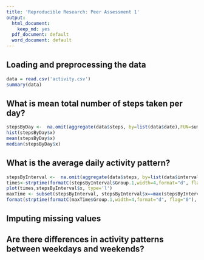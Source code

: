 ```yaml
---
title: 'Reproducible Research: Peer Assessment 1'
output:
  html_document:
    keep_md: yes
  pdf_document: default
  word_document: default
---
```



## Loading and preprocessing the data
``` r
data = read.csv('activity.csv')
summary(data)
```

## What is mean total number of steps taken per day?
``` r
stepsByDay <-  na.omit(aggregate(data$steps, by=list(data$date),FUN=sum,na.rm=TRUE))
hist(stepsByDay$x)
mean(stepsByDay$x)
median(stepsByDay$x)
```


## What is the average daily activity pattern?
``` r
stepsByInterval <-  na.omit(aggregate(data$steps, by=list(data$interval),FUN=sum,na.rm=TRUE))
times<-strptime(formatC(stepsByInterval$Group.1,width=4,format="d", flag="0"),'%H%M')
plot(times,stepsByInterval$x, type='l')
maxTime <- subset(stepsByInterval, stepsByInterval$x==max(stepsByInterval$x))
format(strptime(formatC(maxTime$Group.1,width=4,format="d", flag="0"),'%H%M'),'%H:%M')
```
## Imputing missing values



## Are there differences in activity patterns between weekdays and weekends?
